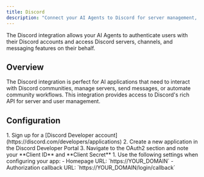 ```yaml
---
title: Discord
description: "Connect your AI Agents to Discord for server management, messaging, and community features."
---
```



The Discord integration allows your AI Agents to authenticate users with their Discord accounts and access Discord servers, channels, and messaging features on their behalf.

## Overview

The Discord integration is perfect for AI applications that need to interact with Discord communities, manage servers, send messages, or automate community workflows. This integration provides access to Discord's rich API for server and user management.

## Configuration

<Steps>
  <Step title="Set up app in Discord">
    1. Sign up for a [Discord Developer account](https://discord.com/developers/applications)
    2. Create a new application in the Discord Developer Portal
    3. Navigate to the OAuth2 section and note your **Client ID** and **Client Secret**
  </Step>
  <Step title="Configure for Auth0">
    1. Use the following settings when configuring your app:
      - Homepage URL: `https://YOUR_DOMAIN`
      - Authorization callback URL: `https://YOUR_DOMAIN/login/callback`
  </Step>
</Steps>

<Auth0DomainInfo />

<AddConnectionInAuth0 />